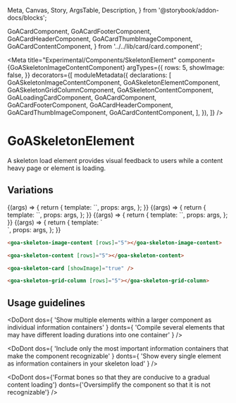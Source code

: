   Meta,
  Canvas,
  Story,
  ArgsTable,
  Description,
} from '@storybook/addon-docs/blocks';

  GoACardComponent,
  GoACardFooterComponent,
  GoACardHeaderComponent,
  GoACardThumbImageComponent,
  GoACardContentComponent,
} from '../../lib/card/card.component';

<Meta
  title="Experimental/Components/SkeletonElement"
  component={GoASkeletonImageContentComponent}
  argTypes={{
    rows: 5,
    showImage: false,
  }}
  decorators={[
    moduleMetadata({
      declarations: [
        GoASkeletonImageContentComponent,
        GoASkeletonElementComponent,
        GoASkeletonGridColumnComponent,
        GoASkeletonContentComponent,
        GoALoadingCardComponent,
        GoACardComponent,
        GoACardFooterComponent,
        GoACardHeaderComponent,
        GoACardThumbImageComponent,
        GoACardContentComponent,
      ],
    }),
  ]}
/>

# GoASkeletonElement

A skeleton load element provides visual feedback to users while a content heavy page or element is loading.

## Variations

<Canvas>
  <Story
    name="Skeleton Image Content"
    height={300}
    args={{
      rows: 5,
    }}
  >
    {(args) => {
      return {
        template: `<goa-skeleton-image-content [rows]="rows"></goa-skeleton-image-content>`,
        props: args,
      };
    }}
  </Story>
</Canvas>

<Canvas>
  <Story
    name="Content without a title"
    height={300}
    args={{
      rows: 5,
    }}
  >
    {(args) => {
      return {
        template: `<goa-skeleton-grid-column [rows]="rows"></goa-skeleton-grid-column>`,
        props: args,
      };
    }}
  </Story>
</Canvas>

<Canvas>
  <Story
    name="Skeleton Content"
    height={300}
    args={{
      rows: 5,
    }}
  >
    {(args) => {
      return {
        template: `<goa-skeleton-content [rows]="rows"></goa-skeleton-content>`,
        props: args,
      };
    }}
  </Story>
</Canvas>

<Canvas>
  <Story
    name="Skeleton Card"
    height="400px"
    args={{
      showImage: true,
    }}
  >
    {(args) => {
      return {
        template: `<div style="display:'flex'; gap:'8px'">
            <goa-skeleton-card [showImage]="showImage" style="margin: 28px; width:200px;"></goa-skeleton-card>
            </div>
         `,
        props: args,
      };
    }}
  </Story>
</Canvas>

```html
<goa-skeleton-image-content [rows]="5"></goa-skeleton-image-content>

<goa-skeleton-content [rows]="5"></goa-skeleton-content>

<goa-skeleton-card [showImage]="true" />

<goa-skeleton-grid-column [rows]="5"></goa-skeleton-grid-column>
```

## Usage guidelines

<DoDont
  dos={
    'Show multiple elements within a larger component as individual information containers'
  }
  donts={
    'Compile several elements that may have different loading durations into one container'
  }
/>

<DoDont
  dos={
    'Include only the most important information containers that make the component recognizable'
  }
  donts={
    'Show every single element as information containers in your skeleton load'
  }
/>

<DoDont
  dos={'Format bones so that they are conducive to a gradual content loading'}
  donts={'Oversimplify the component so that it is not recognizable'}
/>
